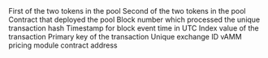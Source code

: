 <ParamField path="asset0">
First of the two tokens in the pool
</ParamField>
<ParamField path="asset1">
Second of the two tokens in the pool
</ParamField>
<ParamField path="contract_address">
Contract that deployed the pool
</ParamField>
<ParamField path="evt_block_number">
Block number which processed the unique transaction hash
</ParamField>
<ParamField path="evt_block_time">
Timestamp for block event time in UTC
</ParamField>
<ParamField path="evt_index">
Index value of the transaction
</ParamField>
<ParamField path="evt_tx_hash">
Primary key of the transaction
</ParamField>
<ParamField path="exchangeId">
Unique exchange ID
</ParamField>
<ParamField path="pricingModule">
vAMM pricing module contract address
</ParamField>
